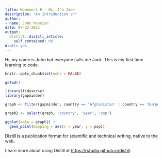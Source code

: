 ```yaml
---
title: Homework 6 - Hi, I'm Jack
description: "An Introduction \n"
author:
- name: John Mannion
date: 07-22-2021
output:
  distill::distill_article:
    self_contained: no
draft: yes
---
```

Hi, my name is John but everyone calls me Jack. This is my first time learning to code. 

```r
knitr::opts_chunk$set(echo = FALSE)
```

```r
getwd()

library(tidyverse)
library(gapminder)

graph <- filter(gapminder, country == 'Afghanistan' | country == 'Burundi')

graph2 <- select(graph, 'country', 'year', 'pop')

ggplot(data = graph2) + 
  geom_point(mapping = aes(x = year, y = pop))

```

Distill is a publication format for scientific and technical writing, native to the web.

Learn more about using Distill at <https://rstudio.github.io/distill>.


